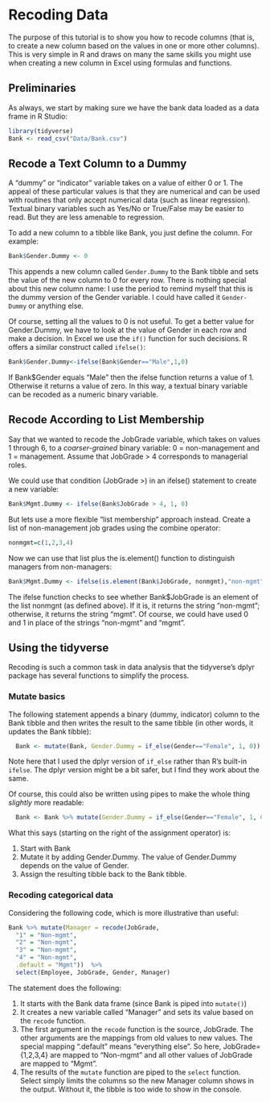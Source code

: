 # Recoding Data {#recode}

The purpose of this tutorial is to show you how to recode columns (that is, to create a new column based on the values in one or more other columns).  This is very simple in R and draws on many the same skills you might use when creating a new column in Excel using formulas and functions.

## Preliminaries

As always, we start by making sure we have the bank data loaded as a data frame in R Studio:

```{r message=FALSE, warning=FALSE}
library(tidyverse)
Bank <- read_csv("Data/Bank.csv")
```

## Recode a Text Column to a Dummy

A "dummy" or "indicator" variable takes on a value of either 0 or 1. The appeal of these particular values is that they are numerical and can be used with routines that only accept numerical data (such as linear regression). Textual binary variables such as Yes/No or True/False may be easier to read. But they are less amenable to regression.

To add a new column to a tibble like Bank, you just define the column. For example:

``` {r}
Bank$Gender.Dummy <- 0
```

This appends a new column called `Gender.Dummy` to the Bank tibble and sets the value of the new column to 0 for every row. There is nothing special about this new column name: I use the period to remind myself that this is the dummy version of the Gender variable. I could have called it `Gender-Dummy` or anything else.

Of course, setting all the values to 0 is not useful. To get a better value for Gender.Dummy, we have to look at the value of Gender in each row and make a decision. In Excel we use the `if()` function for such decisions. R offers a similar construct called `ifelse()`:

```{r}
Bank$Gender.Dummy<-ifelse(Bank$Gender=="Male",1,0)
```

If Bank$Gender equals "Male" then the ifelse function returns a value of 1. Otherwise it returns a value of zero. In this way, a textual binary variable can be recoded as a numeric binary variable.

## Recode According to List Membership

Say that we wanted to recode the JobGrade variable, which takes on values 1 through 6, to a _coarser-grained_ binary variable: 0 = non-management and 1 = management. Assume that JobGrade > 4 corresponds to managerial roles.

We could use that condition (JobGrade >) in an ifelse() statement to create a new variable:

``` {r}
Bank$Mgmt.Dummy <- ifelse(Bank$JobGrade > 4, 1, 0)
```

But lets use a more flexible "list membership" approach instead. Create a list of non-management job grades using the combine operator:

```{r}
nonmgmt=c(1,2,3,4)
```

Now we can use that list plus the is.element() function to distinguish managers from non-managers:

``` {r} 
Bank$Mgmt.Dummy <- ifelse(is.element(Bank$JobGrade, nonmgmt),"non-mgmt", "mgmt")
```

The ifelse function checks to see whether Bank$JobGrade is an element of the list nonmgnt (as defined above). If it is, it returns the string "non-mgmt"; otherwise, it returns the string "mgmt". Of course, we could have used 0 and 1 in place of the strings "non-mgmt" and "mgmt".

## Using the tidyverse

Recoding is such a common task in data analysis that the tidyverse's dplyr package has several functions to simplify the process.

### Mutate basics

The following statement appends a binary (dummy, indicator) column to the Bank tibble and then writes the result to the same tibble (in other words, it updates the Bank tibble):

```{r}
  Bank <- mutate(Bank, Gender.Dummy = if_else(Gender=="Female", 1, 0))
```

Note here that I used the dplyr version of `if_else` rather than R's built-in `ifelse`.  The dplyr version might be a bit safer, but I find they work about the same.

Of course, this could also be written using pipes to make the whole thing _slightly_ more readable:

```{r}
  Bank <- Bank %>% mutate(Gender.Dummy = if_else(Gender=="Female", 1, 0))
```

What this says (starting on the right of the assignment operator) is:

1.  Start with Bank
2.  Mutate it by adding Gender.Dummy.  The value of Gender.Dummy depends on the value of Gender.
3.  Assign the resulting tibble back to the Bank tibble.

### Recoding categorical data

Considering the following code, which is more illustrative than useful:

```{r}
Bank %>% mutate(Manager = recode(JobGrade, 
  "1" = "Non-mgmt",
  "2" = "Non-mgmt",
  "3" = "Non-mgmt",
  "4" = "Non-mgmt",
  .default = "Mgmt"))  %>% 
  select(Employee, JobGrade, Gender, Manager)
```

The statement does the following:

1.  It starts with the Bank data frame (since Bank is piped into `mutate()`)
2.  It creates a new variable called "Manager" and sets its value based on the `recode` function.
3.  The first argument in the `recode` function is the source, JobGrade.  The other arguments are the mappings from old values to new values.  The special mapping ".default" means "everything else".  So here, JobGrade={1,2,3,4} are mapped to "Non-mgmt" and all other values of JobGrade are mapped to "Mgmt".
4.  The results of the `mutate` function are piped to the `select` function.  Select simply limits the columns so the new Manager column shows in the output.  Without it, the tibble is too wide to show in the console.
